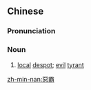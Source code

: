{{also|恶霸}}
==Chinese==
{{zh-forms|s=恶霸}}

===Pronunciation===
{{zh-pron
|m=èbà
|c=ok3 baa3
|h=pfs=ok-pa
|mn=ok-pà
|cat=n
}}

===Noun===
{{zh-noun}}

# [[local]] [[despot]]; [[evil]] [[tyrant]]

[[zh-min-nan:惡霸]]